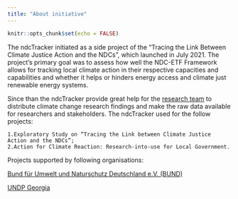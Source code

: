 ```yaml
---
title: "About initiative"
---
```


```r
knitr::opts_chunk$set(echo = FALSE)
```

The ndcTracker initiated as a side project of the "Tracing the Link Between Climate Justice Action and the NDCs", which launched in July 2021. The project's primary goal was to assess how well the NDC-ETF Framework allows for tracking local climate action in their respective capacities and capabilities and whether it helps or hinders energy access and climate just renewable energy systems. 

Since than the ndcTracker provide great help for the [research team](https://ndctracker.netlify.app/team.html) to distribute climate change research findings and make the raw data available for researchers and stakeholders. The ndcTracker used for the follow projects:

    1.Exploratory Study on “Tracing the Link between Climate Justice Action and the NDCs”;
    2.Action for Climate Reaction: Research-into-use for Local Government.

Projects supported by following organisations:

[Bund für Umwelt und Naturschutz Deutschland e.V. (BUND)](https://www.bund.net/)

[UNDP Georgia](https://www.undp.org/georgia)

